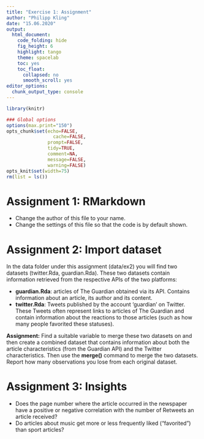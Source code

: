 ```yaml
---
title: "Exercise 1: Assignment"
author: "Philipp Kling"
date: "15.06.2020"
output:
  html_document:
    code_folding: hide
    fig_height: 6
    highlight: tango
    theme: spacelab
    toc: yes
    toc_float:
      collapsed: no
      smooth_scroll: yes
editor_options: 
  chunk_output_type: console
---
```




```r
library(knitr)

### Global options
options(max.print="150")
opts_chunk$set(echo=FALSE,
	             cache=FALSE,
               prompt=FALSE,
               tidy=TRUE,
               comment=NA,
               message=FALSE,
               warning=FALSE)
opts_knit$set(width=75)
rm(list = ls())
```

# Assignment 1: RMarkdown

* Change the author of this file to your name.
* Change the settings of this file so that the code is by default shown. 


# Assignment 2: Import dataset

In the data folder under this assignment (data/ex2) you will find two datasets (twitter.Rda, guardian.Rda). These two datasets contain information retrieved from the respective APIs of the two platforms:

 * **guardian.Rda**: articles of The Guardian obtained via its API. Contains information about an article, its author and its content.
 * **twitter.Rda**: Tweets published by the account 'guardian' on Twitter. These Tweets often represent links to articles of The Guardian and contain information about the reactions to those articles (such as how many people favorited these statuses).
 
**Assignment:** Find a suitable variable to merge these two datasets on and then create a combined dataset that contains information about both the article characteristics (from the Guardian API) and the Twitter characteristics. Then use the **merge()** command to merge the two datasets. Report how many observations you lose from each original dataset.

# Assignment 3: Insights

 * Does the page number where the article occurred in the newspaper have a positive or negative correlation with the number of Retweets an article received?
 * Do articles about music get more or less frequently liked ("favorited") than sport articles?
 
 